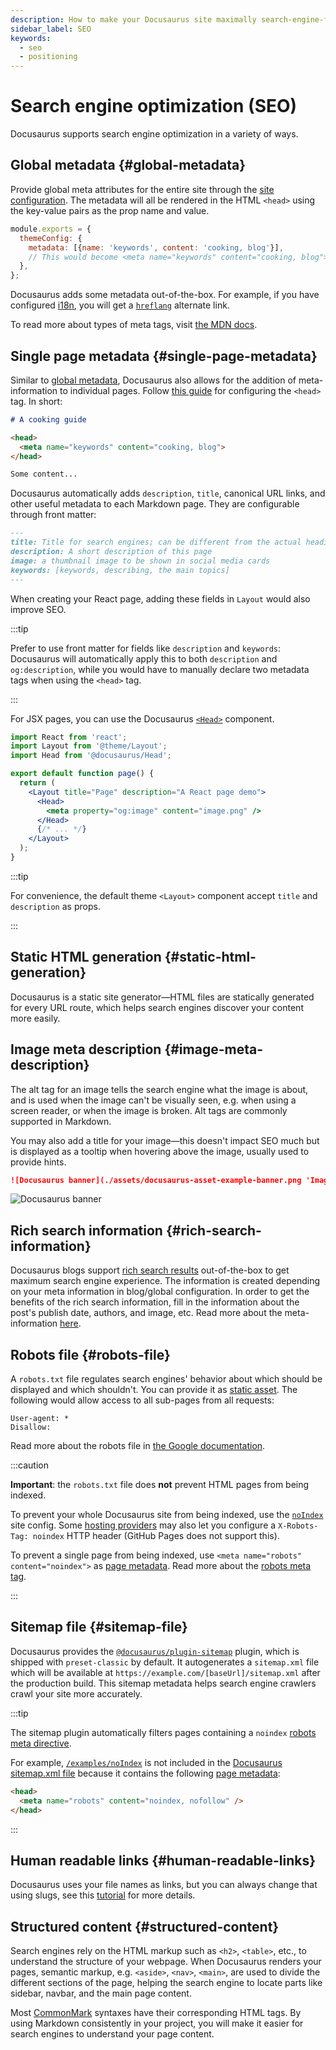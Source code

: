 ```yaml
---
description: How to make your Docusaurus site maximally search-engine-friendly.
sidebar_label: SEO
keywords:
  - seo
  - positioning
---
```


# Search engine optimization (SEO)


Docusaurus supports search engine optimization in a variety of ways.

## Global metadata {#global-metadata}

Provide global meta attributes for the entire site through the [site configuration](./configuration.mdx#site-metadata). The metadata will all be rendered in the HTML `<head>` using the key-value pairs as the prop name and value.

```js title="docusaurus.config.js"
module.exports = {
  themeConfig: {
    metadata: [{name: 'keywords', content: 'cooking, blog'}],
    // This would become <meta name="keywords" content="cooking, blog"> in the generated HTML
  },
};
```

Docusaurus adds some metadata out-of-the-box. For example, if you have configured [i18n](./i18n/i18n-introduction.mdx), you will get a [`hreflang`](https://developers.google.com/search/docs/advanced/crawling/localized-versions) alternate link.

To read more about types of meta tags, visit [the MDN docs](https://developer.mozilla.org/en-US/docs/Web/HTML/Element/meta).

## Single page metadata {#single-page-metadata}

Similar to [global metadata](#global-metadata), Docusaurus also allows for the addition of meta-information to individual pages. Follow [this guide](./guides/markdown-features/markdown-features-head-metadata.mdx) for configuring the `<head>` tag. In short:

```md title="my-markdown-page.md"
# A cooking guide

<head>
  <meta name="keywords" content="cooking, blog">
</head>

Some content...
```

Docusaurus automatically adds `description`, `title`, canonical URL links, and other useful metadata to each Markdown page. They are configurable through front matter:

```md
---
title: Title for search engines; can be different from the actual heading
description: A short description of this page
image: a thumbnail image to be shown in social media cards
keywords: [keywords, describing, the main topics]
---
```

When creating your React page, adding these fields in `Layout` would also improve SEO.

:::tip

Prefer to use front matter for fields like `description` and `keywords`: Docusaurus will automatically apply this to both `description` and `og:description`, while you would have to manually declare two metadata tags when using the `<head>` tag.

:::

For JSX pages, you can use the Docusaurus [`<Head>`](docusaurus-core.mdx#head) component.

```jsx title="my-react-page.jsx"
import React from 'react';
import Layout from '@theme/Layout';
import Head from '@docusaurus/Head';

export default function page() {
  return (
    <Layout title="Page" description="A React page demo">
      <Head>
        <meta property="og:image" content="image.png" />
      </Head>
      {/* ... */}
    </Layout>
  );
}
```

:::tip

For convenience, the default theme `<Layout>` component accept `title` and `description` as props.

:::

## Static HTML generation {#static-html-generation}

Docusaurus is a static site generator—HTML files are statically generated for every URL route, which helps search engines discover your content more easily.

## Image meta description {#image-meta-description}

The alt tag for an image tells the search engine what the image is about, and is used when the image can't be visually seen, e.g. when using a screen reader, or when the image is broken. Alt tags are commonly supported in Markdown.

You may also add a title for your image—this doesn't impact SEO much but is displayed as a tooltip when hovering above the image, usually used to provide hints.

```md
![Docusaurus banner](./assets/docusaurus-asset-example-banner.png 'Image title')
```

<BrowserWindow>

![Docusaurus banner](./assets/docusaurus-asset-example-banner.png 'Image title')

</BrowserWindow>

## Rich search information {#rich-search-information}

Docusaurus blogs support [rich search results](https://search.google.com/test/rich-results) out-of-the-box to get maximum search engine experience. The information is created depending on your meta information in blog/global configuration. In order to get the benefits of the rich search information, fill in the information about the post's publish date, authors, and image, etc. Read more about the meta-information [here](./blog.mdx).

## Robots file {#robots-file}

A `robots.txt` file regulates search engines' behavior about which should be displayed and which shouldn't. You can provide it as [static asset](./static-assets.mdx). The following would allow access to all sub-pages from all requests:

```text title="static/robots.txt"
User-agent: *
Disallow:
```

Read more about the robots file in [the Google documentation](https://developers.google.com/search/docs/advanced/robots/intro).

:::caution

**Important**: the `robots.txt` file does **not** prevent HTML pages from being indexed.

To prevent your whole Docusaurus site from being indexed, use the [`noIndex`](./api/docusaurus.config.js.mdx#noIndex) site config. Some [hosting providers](./deployment.mdx) may also let you configure a `X-Robots-Tag: noindex` HTTP header (GitHub Pages does not support this).

To prevent a single page from being indexed, use `<meta name="robots" content="noindex">` as [page metadata](#single-page-metadata). Read more about the [robots meta tag](https://developers.google.com/search/docs/advanced/robots/robots_meta_tag).

:::

## Sitemap file {#sitemap-file}

Docusaurus provides the [`@docusaurus/plugin-sitemap`](./api/plugins/plugin-sitemap.mdx) plugin, which is shipped with `preset-classic` by default. It autogenerates a `sitemap.xml` file which will be available at `https://example.com/[baseUrl]/sitemap.xml` after the production build. This sitemap metadata helps search engine crawlers crawl your site more accurately.

:::tip

The sitemap plugin automatically filters pages containing a `noindex` [robots meta directive](https://developers.google.com/search/docs/advanced/robots/robots_meta_tag).

For example, [`/examples/noIndex`](/examples/noIndex) is not included in the [Docusaurus sitemap.xml file](pathname:///sitemap.xml) because it contains the following [page metadata](#single-page-metadata):

```html
<head>
  <meta name="robots" content="noindex, nofollow" />
</head>
```

:::

## Human readable links {#human-readable-links}

Docusaurus uses your file names as links, but you can always change that using slugs, see this [tutorial](./guides/docs/docs-introduction.mdx#document-id) for more details.

## Structured content {#structured-content}

Search engines rely on the HTML markup such as `<h2>`, `<table>`, etc., to understand the structure of your webpage. When Docusaurus renders your pages, semantic markup, e.g. `<aside>`, `<nav>`, `<main>`, are used to divide the different sections of the page, helping the search engine to locate parts like sidebar, navbar, and the main page content.

Most [CommonMark](https://spec.commonmark.org/0.30/#atx-headings) syntaxes have their corresponding HTML tags. By using Markdown consistently in your project, you will make it easier for search engines to understand your page content.
